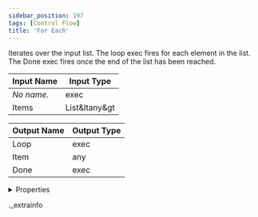 ```yaml
---
sidebar_position: 197
tags: [Control Flow]
title: 'For Each'
---
```


Iterates over the input list. The loop exec fires for each element in the list. The Done exec fires once the end of the list has been reached.



<IChip uuid="744e5311-6cc7-4130-962e-fe050a475d43" />

| Input Name | Input Type |
|-----------|-----------|
| *No name.* | exec |
| Items | List&ltany&gt |

| Output Name | Output Type |
|-----------|-----------|
| Loop | exec |
| Item | any |
| Done | exec |


<details>
  <summary>Properties</summary>
  <div>
    <div>
    <table>
      <thead>
        <tr>
          <th>Room availability:</th>
          <th>Available everywhere</th>
        </tr>
        <tr>
          <th>Is beta required?</th>
          <th>No</th>
        </tr>
        <tr>
          <th>Is this chip a trolling risk?</th>
          <th>No</th>
        </tr>
        <tr>
          <th>Is this chip a role assignment risk?</th>
          <th>No</th>
        </tr>
        <tr>
          <th>Chip UUID</th>
          <th>744e5311-6cc7-4130-962e-fe050a475d43</th>
        </tr>
      </thead>
    </table>
    </div>
  </div>
</details>

._extrainfo